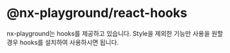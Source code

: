 # @nx-playground/react-hooks

nx-playground는 hooks를 제공하고 있습니다.
Style을 제외한 기능만 사용을 원할 경우 hooks를 설치하여 사용하시면 됩니다.
